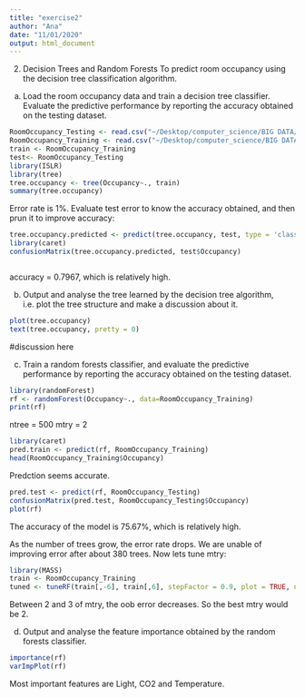```yaml
---
title: "exercise2"
author: "Ana"
date: "11/01/2020"
output: html_document
---
```

2. Decision Trees and Random Forests
To predict room occupancy using the decision tree classification algorithm.
(a) Load the room occupancy data and train a decision tree classifier. Evaluate the predictive performance
by reporting the accuracy obtained on the testing dataset.
```r
RoomOccupancy_Testing <- read.csv("~/Desktop/computer_science/BIG DATA/Bsc_CW2_13028355_a_navarro/RoomOccupancy_Testing.txt")
RoomOccupancy_Training <- read.csv("~/Desktop/computer_science/BIG DATA/Bsc_CW2_13028355_a_navarro/RoomOccupancy_Training.txt")
train <- RoomOccupancy_Training
test<- RoomOccupancy_Testing
library(ISLR)
library(tree)
tree.occupancy <- tree(Occupancy~., train)
summary(tree.occupancy)


```

Error rate is 1%. Evaluate test error to know the accuracy obtained, and then prun it to improve accuracy:

```r

tree.occupancy.predicted <- predict(tree.occupancy, test, type = 'class')
library(caret)
confusionMatrix(tree.occupancy.predicted, test$Occupancy)



```


accuracy = 0.7967, which is relatively high.


(b) Output and analyse the tree learned by the decision tree algorithm, i.e. plot the tree structure and
make a discussion about it.

```r
plot(tree.occupancy)
text(tree.occupancy, pretty = 0)
```

#discussion here

(c) Train a random forests classifier, and evaluate the predictive performance by reporting the accuracy
obtained on the testing dataset.

```r

library(randomForest)
rf <- randomForest(Occupancy~., data=RoomOccupancy_Training)
print(rf)
```
ntree = 500
mtry = 2

```r
library(caret)
pred.train <- predict(rf, RoomOccupancy_Training)
head(RoomOccupancy_Training$Occupancy)
```
Predction seems accurate.

```r
pred.test <- predict(rf, RoomOccupancy_Testing)
confusionMatrix(pred.test, RoomOccupancy_Testing$Occupancy)
plot(rf)

```

The accuracy of the model is 75.67%, which is relatively high. 

As the number of trees grow, the error rate drops. We are unable of improving error after about 380 trees.
Now lets tune mtry:
```r
library(MASS)
train <- RoomOccupancy_Training
tuned <- tuneRF(train[,-6], train[,6], stepFactor = 0.9, plot = TRUE, ntreeTry = 350, trace = TRUE, improve = 0.05)

```

Between 2 and 3 of mtry, the oob error decreases. So the best mtry would be 2. 

(d) Output and analyse the feature importance obtained by the random forests classifier.

```r
importance(rf)
varImpPlot(rf)


```
Most important features are Light, CO2 and Temperature. 

